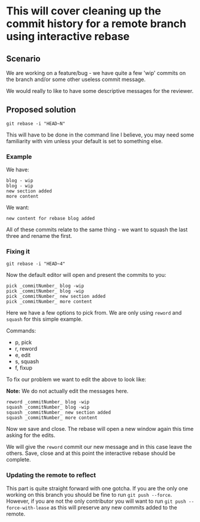
<Layout>

<BlogHeader
	title="The making of this site"
	date="21/06/2022"
	author="Lachlan Stephan"
	headMeta="Making this site"
/>

# This will cover cleaning up the commit history for a remote branch using interactive rebase

## Scenario

We are working on a feature/bug - we have quite a few 'wip' commits on the branch and/or some other useless commit message.

We would really to like to have some descriptive messages for the reviewer.

## Proposed solution

`git rebase -i "HEAD~N"`

This will have to be done in the command line I believe, you may need some familiarity with vim unless your default is set to something else.

### Example

We have:

```text
blog - wip
blog - wip
new section added
more content
```

We want:

```text
new content for rebase blog added
```

All of these commits relate to the same thing - we want to squash the last three and rename the first.

### Fixing it

```text
git rebase -i "HEAD~4"
```

Now the default editor will open and present the commits to you:

```text
pick _commitNumber_ blog -wip
pick _commitNumber_ blog -wip
pick _commitNumber_ new section added
pick _commitNumber_ more content
```

Here we have a few options to pick from. We are only using `reword` and `squash` for this simple example.

Commands:

-   p, pick
-   r, reword
-   e, edit
-   s, squash
-   f, fixup

To fix our problem we want to edit the above to look like:

**Note:** We do not actually edit the messages here.

```text
reword _commitNumber_ blog -wip
squash _commitNumber_ blog -wip
squash _commitNumber_ new section added
squash _commitNumber_ more content
```

Now we save and close. The rebase will open a new window again this time asking for the edits.

We will give the `reword` commit our new message and in this case leave the others. Save, close and at this point the interactive rebase should be complete.

### Updating the remote to reflect

This part is quite straight forward with one gotcha. If you are the only one working on this branch you should be fine to run `git push --force`. However, if you are not the only contributor you will want to run `git push --force-with-lease` as this will preserve any new commits added to the remote.

<BlogFooter />

</Layout>
